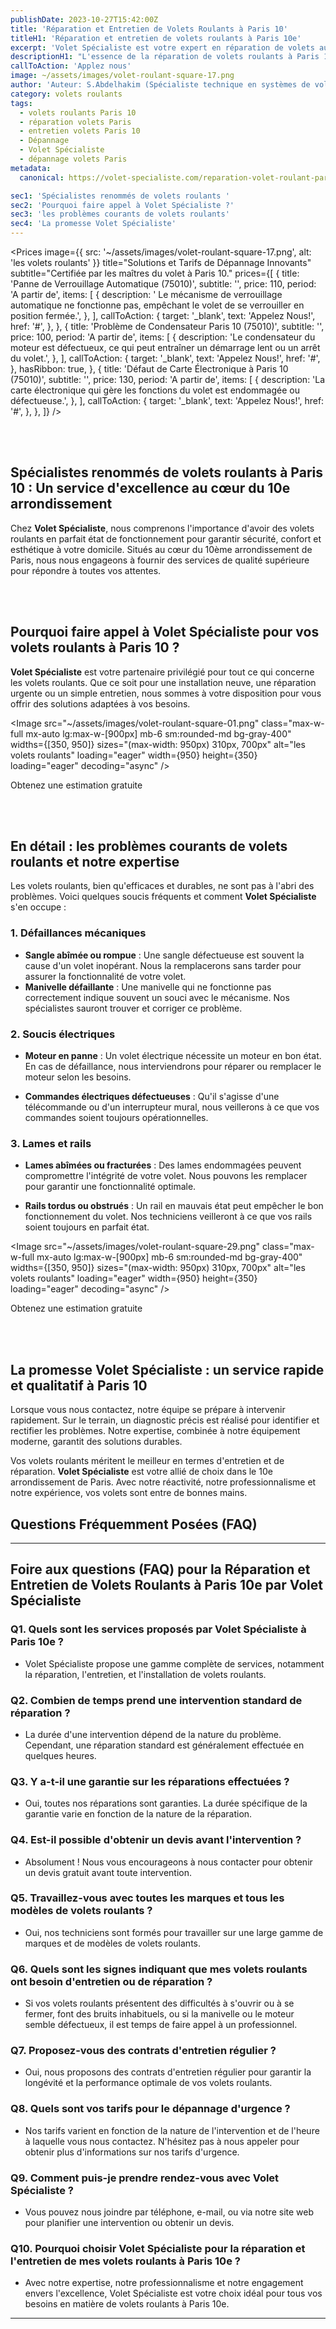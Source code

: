 ```yaml
---
publishDate: 2023-10-27T15:42:00Z
title: 'Réparation et Entretien de Volets Roulants à Paris 10'
titleH1: 'Réparation et entretien de volets roulants à Paris 10e'
excerpt: 'Volet Spécialiste est votre expert en réparation de volets au cœur du 10e arrondissement de Paris. Découvrez nos solutions pour tous pannes liés aux volets roulants.'
descriptionH1: "L'essence de la réparation de volets roulants à Paris 10. Imprégnés de l'élégance et de la vivacité du 10e arrondissement, chez Volet Spécialiste, nous marions savoir-faire ancestral et modernité pour délivrer un service de dépannage de volets roulants inégalé. Chaque intervention est un gage de perfection, conçue en harmonie avec le caractère distinctif de Paris 10. Pour des situations urgentes ou des conseils avisés, contactez-nous au ☎ 01 85 49 07 08."
callToAction: 'Applez nous'
image: ~/assets/images/volet-roulant-square-17.png
author: 'Auteur: S.Abdelhakim (Spécialiste technique en systèmes de volets roulants)'
category: volets roulants
tags:
  - volets roulants Paris 10
  - réparation volets Paris
  - entretien volets Paris 10
  - Dépannage
  - Volet Spécialiste
  - dépannage volets Paris
metadata:
  canonical: https://volet-specialiste.com/reparation-volet-roulant-paris-10

sec1: 'Spécialistes renommés de volets roulants '
sec2: 'Pourquoi faire appel à Volet Spécialiste ?'
sec3: 'les problèmes courants de volets roulants'
sec4: 'La promesse Volet Spécialiste'
---
```



<Prices
  image={{ src: '~/assets/images/volet-roulant-square-17.png', alt: 'les volets roulants' }}
  title="Solutions et Tarifs de Dépannage Innovants"
  subtitle="Certifiée par les maîtres du volet à Paris 10."
  prices={[
    {
      title: 'Panne de Verrouillage Automatique (75010)',
      subtitle: '',
      price: 110,
      period: 'A partir de',
      items: [
        {
          description:
            ' Le mécanisme de verrouillage automatique ne fonctionne pas, empêchant le volet de se verrouiller en position fermée.',
        },
      ],
      callToAction: {
        target: '_blank',
        text: 'Appelez Nous!',
        href: '#',
      },
    },
    {
      title: 'Problème de Condensateur Paris 10 (75010)',
      subtitle: '',
      price: 100,
      period: 'A partir de',
      items: [
        {
          description:
            'Le condensateur du moteur est défectueux, ce qui peut entraîner un démarrage lent ou un arrêt du volet.',
        },
      ],
      callToAction: {
        target: '_blank',
        text: 'Appelez Nous!',
        href: '#',
      },
      hasRibbon: true,
    },
    {
      title: 'Défaut de Carte Électronique à Paris 10 (75010)',
      subtitle: '',
      price: 130,
      period: 'A partir de',
      items: [
        {
          description: 'La carte électronique qui gère les fonctions du volet est endommagée ou défectueuse.',
        },
      ],
      callToAction: {
        target: '_blank',
        text: 'Appelez Nous!',
        href: '#',
      },
    },
  ]}
/>

<a id="section1"></a>
<br />
<br />

## **Spécialistes renommés de volets roulants à Paris 10 : Un service d'excellence au cœur du 10e arrondissement**

Chez **Volet Spécialiste**, nous comprenons l'importance d'avoir des volets roulants en parfait état de fonctionnement pour garantir sécurité, confort et esthétique à votre domicile. Situés au cœur du 10ème arrondissement de Paris, nous nous engageons à fournir des services de qualité supérieure pour répondre à toutes vos attentes.

<a id="section2"></a>
<br />
<br />

## **Pourquoi faire appel à Volet Spécialiste pour vos volets roulants à Paris 10 ?**

**Volet Spécialiste** est votre partenaire privilégié pour tout ce qui concerne les volets roulants. Que ce soit pour une installation neuve, une réparation urgente ou un simple entretien, nous sommes à votre disposition pour vous offrir des solutions adaptées à vos besoins.

<Image
  src="~/assets/images/volet-roulant-square-01.png"
  class="max-w-full mx-auto lg:max-w-[900px] mb-6 sm:rounded-md bg-gray-400"
  widths={[350, 950]}
  sizes="(max-width: 950px) 310px, 700px"
  alt="les volets roulants"
  loading="eager"
  width={950}
  height={350}
  loading="eager"
  decoding="async"
/>

<div class="md:hidden">
  <TelMob
    callToAction={{
      text: 'Appelez Nous',
      href: 'tel:01 85 49 07 07',
    }}
  >
    <Fragment slot="title">Obtenez une estimation gratuite</Fragment>
  </TelMob>
</div>

<a id="section3"></a>
<br />
<br />

## En détail : les problèmes courants de volets roulants et notre expertise

Les volets roulants, bien qu'efficaces et durables, ne sont pas à l'abri des problèmes. Voici quelques soucis fréquents et comment **Volet Spécialiste** s'en occupe :

### 1. Défaillances mécaniques

- **Sangle abîmée ou rompue** : Une sangle défectueuse est souvent la cause d'un volet inopérant. Nous la remplacerons sans tarder pour assurer la fonctionnalité de votre volet.
- **Manivelle défaillante** : Une manivelle qui ne fonctionne pas correctement indique souvent un souci avec le mécanisme. Nos spécialistes sauront trouver et corriger ce problème.

### 2. Soucis électriques

- **Moteur en panne** : Un volet électrique nécessite un moteur en bon état. En cas de défaillance, nous interviendrons pour réparer ou remplacer le moteur selon les besoins.

- **Commandes électriques défectueuses** : Qu'il s'agisse d'une télécommande ou d'un interrupteur mural, nous veillerons à ce que vos commandes soient toujours opérationnelles.

### 3. Lames et rails

- **Lames abîmées ou fracturées** : Des lames endommagées peuvent compromettre l'intégrité de votre volet. Nous pouvons les remplacer pour garantir une fonctionnalité optimale.

- **Rails tordus ou obstrués** : Un rail en mauvais état peut empêcher le bon fonctionnement du volet. Nos techniciens veilleront à ce que vos rails soient toujours en parfait état.

<Image
  src="~/assets/images/volet-roulant-square-29.png"
  class="max-w-full mx-auto lg:max-w-[900px] mb-6 sm:rounded-md bg-gray-400"
  widths={[350, 950]}
  sizes="(max-width: 950px) 310px, 700px"
  alt="les volets roulants"
  loading="eager"
  width={950}
  height={350}
  loading="eager"
  decoding="async"
/>

<div class="md:hidden">
  <TelMob
    callToAction={{
      text: 'Appelez Nous',
      href: 'tel:01 85 49 07 07',
    }}
  >
    <Fragment slot="title">Obtenez une estimation gratuite</Fragment>
  </TelMob>
</div>

<a id="section4"></a>
<br />
<br />

## La promesse **Volet Spécialiste** : un service rapide et qualitatif à Paris 10

Lorsque vous nous contactez, notre équipe se prépare à intervenir rapidement. Sur le terrain, un diagnostic précis est réalisé pour identifier et rectifier les problèmes. Notre expertise, combinée à notre équipement moderne, garantit des solutions durables.

Vos volets roulants méritent le meilleur en termes d'entretien et de réparation. **Volet Spécialiste** est votre allié de choix dans le 10e arrondissement de Paris. Avec notre réactivité, notre professionnalisme et notre expérience, vos volets sont entre de bonnes mains.

## Questions Fréquemment Posées (FAQ)

---

## Foire aux questions (FAQ) pour la Réparation et Entretien de Volets Roulants à Paris 10e par Volet Spécialiste

### Q1. Quels sont les services proposés par Volet Spécialiste à Paris 10e ?

- Volet Spécialiste propose une gamme complète de services, notamment la réparation, l'entretien, et l'installation de volets roulants.

### Q2. Combien de temps prend une intervention standard de réparation ?

- La durée d'une intervention dépend de la nature du problème. Cependant, une réparation standard est généralement effectuée en quelques heures.

### Q3. Y a-t-il une garantie sur les réparations effectuées ?

- Oui, toutes nos réparations sont garanties. La durée spécifique de la garantie varie en fonction de la nature de la réparation.

### Q4. Est-il possible d'obtenir un devis avant l'intervention ?

- Absolument ! Nous vous encourageons à nous contacter pour obtenir un devis gratuit avant toute intervention.

### Q5. Travaillez-vous avec toutes les marques et tous les modèles de volets roulants ?

- Oui, nos techniciens sont formés pour travailler sur une large gamme de marques et de modèles de volets roulants.

### Q6. Quels sont les signes indiquant que mes volets roulants ont besoin d'entretien ou de réparation ?

- Si vos volets roulants présentent des difficultés à s'ouvrir ou à se fermer, font des bruits inhabituels, ou si la manivelle ou le moteur semble défectueux, il est temps de faire appel à un professionnel.

### Q7. Proposez-vous des contrats d'entretien régulier ?

- Oui, nous proposons des contrats d'entretien régulier pour garantir la longévité et la performance optimale de vos volets roulants.

### Q8. Quels sont vos tarifs pour le dépannage d'urgence ?

- Nos tarifs varient en fonction de la nature de l'intervention et de l'heure à laquelle vous nous contactez. N'hésitez pas à nous appeler pour obtenir plus d'informations sur nos tarifs d'urgence.

### Q9. Comment puis-je prendre rendez-vous avec Volet Spécialiste ?

- Vous pouvez nous joindre par téléphone, e-mail, ou via notre site web pour planifier une intervention ou obtenir un devis.

### Q10. Pourquoi choisir Volet Spécialiste pour la réparation et l'entretien de mes volets roulants à Paris 10e ?

- Avec notre expertise, notre professionnalisme et notre engagement envers l'excellence, Volet Spécialiste est votre choix idéal pour tous vos besoins en matière de volets roulants à Paris 10e.

---
